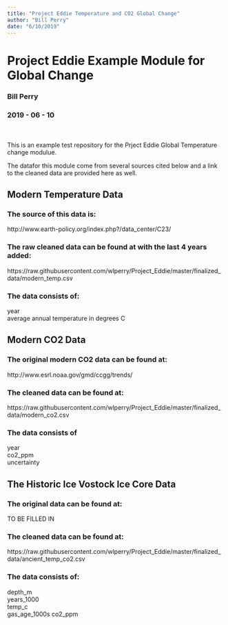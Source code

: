 ```yaml
---
title: "Project Eddie Temperature and CO2 Global Change"
author: "Bill Perry"
date: "6/10/2019"
---
```



# Project Eddie Example Module for Global Change   
### Bill Perry   
### 2019 - 06 - 10
<br>    
This is an example test repository for the Prject Eddie Global Temperature change modulue.

The datafor this module come from several sources cited below and a link to the cleaned data are provided here as well.   
       
## <b>Modern Temperature Data</b>         
### The source of this data is:      
http://www.earth-policy.org/index.php?/data_center/C23/  
   
### The raw cleaned data can be found at with the last 4 years added:
https://raw.githubusercontent.com/wlperry/Project_Eddie/master/finalized_data/modern_temp.csv     
    
     
### The data consists of:
year      
average annual temperature in degrees C

## <b>Modern CO2 Data</b>       
### The original modern CO2 data can be found at:     
http://www.esrl.noaa.gov/gmd/ccgg/trends/  


### The cleaned data can be found at:    
https://raw.githubusercontent.com/wlperry/Project_Eddie/master/finalized_data/modern_co2.csv      

### The data consists of     
year    
co2_ppm    
uncertainty    
     
        
## <b>The Historic Ice Vostock Ice Core Data</b>     
### The original data can be found at:    
TO BE FILLED IN    
     
### The cleaned data can be found at:
https://raw.githubusercontent.com/wlperry/Project_Eddie/master/finalized_data/ancient_temp_co2.csv    
     
     
### The data consists of:
depth_m   
years_1000   
temp_c    
gas_age_1000s
co2_ppm    





     



